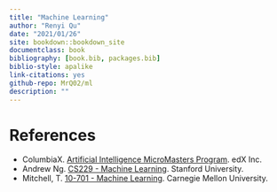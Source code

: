 ```yaml
--- 
title: "Machine Learning"
author: "Renyi Qu"
date: "2021/01/26"
site: bookdown::bookdown_site
documentclass: book
bibliography: [book.bib, packages.bib]
biblio-style: apalike
link-citations: yes
github-repo: MrQ02/ml
description: ""
---
```

\DeclareMathOperator*{\argmin}{argmin}
\DeclareMathOperator*{\argmax}{argmax}

# References {-}

- ColumbiaX. <a href="https://www.edx.org/micromasters/columbiax-artificial-intelligence" target="__blank">Artificial Intelligence MicroMasters Program</a>. edX Inc.
- Andrew Ng. <a href="https://see.stanford.edu/Course/CS229" target="__blank">CS229 - Machine Learning</a>. Stanford University.
- Mitchell, T. <a href="http://www.cs.cmu.edu/~tom/10701_sp11/lectures.shtml" target="__blank">10-701 - Machine Learning</a>. Carnegie Mellon University.
